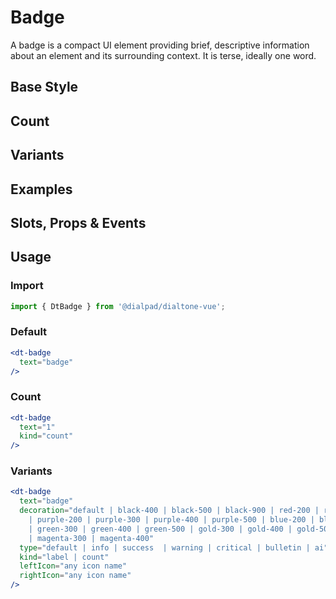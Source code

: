 
# Badge

<Subtitle>
  A badge is a compact UI element providing brief, descriptive information about an element and its surrounding context.
  It is terse, ideally one word.
</Subtitle>

## Base Style

<Canvas>
  <Story id="components-badge--default" />
</Canvas>

## Count

<Canvas>
  <Story id="components-badge--count" />
</Canvas>

## Variants

<Canvas>
  <Story id="components-badge--variants" />
</Canvas>

## Examples

<Canvas>
  <Story id="components-badge--examples" />
</Canvas>

## Slots, Props & Events

<ArgsTable story={PRIMARY_STORY} />

## Usage

### Import

```jsx
import { DtBadge } from '@dialpad/dialtone-vue';
```

### Default

```jsx
<dt-badge
  text="badge"
/>
```

### Count

```jsx
<dt-badge
  text="1"
  kind="count"
/>
```

### Variants

```jsx
<dt-badge
  text="badge"
  decoration="default | black-400 | black-500 | black-900 | red-200 | red-300 | red-400
    | purple-200 | purple-300 | purple-400 | purple-500 | blue-200 | blue-300 | blue-400
    | green-300 | green-400 | green-500 | gold-300 | gold-400 | gold-500 | magenta-200
    | magenta-300 | magenta-400"
  type="default | info | success  | warning | critical | bulletin | ai"
  kind="label | count"
  leftIcon="any icon name"
  rightIcon="any icon name"
/>
```
